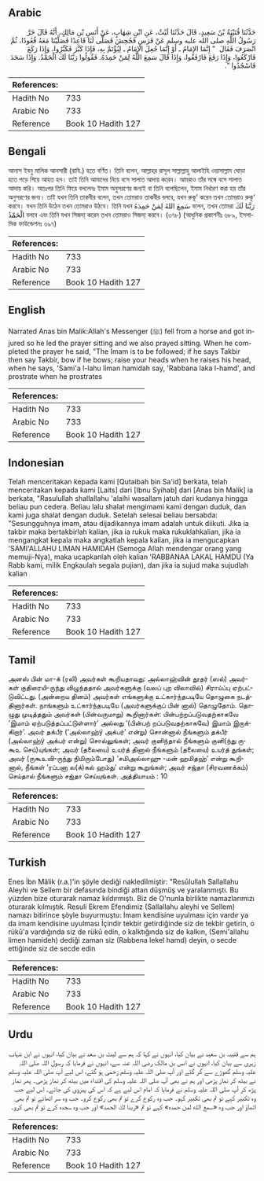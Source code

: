 ## Arabic


<div dir="rtl" lang="ar" style={{fontSize:'larger',backgroundColor:'#f8f9fa',padding:20}}>
حَدَّثَنَا قُتَيْبَةُ بْنُ سَعِيدٍ، قَالَ حَدَّثَنَا لَيْثٌ، عَنِ ابْنِ شِهَابٍ، عَنْ أَنَسِ بْنِ مَالِكٍ، أَنَّهُ قَالَ خَرَّ رَسُولُ اللَّهِ صلى الله عليه وسلم عَنْ فَرَسٍ فَجُحِشَ فَصَلَّى لَنَا قَاعِدًا فَصَلَّيْنَا مَعَهُ قُعُودًا، ثُمَّ انْصَرَفَ فَقَالَ ‏ "‏ إِنَّمَا الإِمَامُ ـ أَوْ إِنَّمَا جُعِلَ الإِمَامُ ـ لِيُؤْتَمَّ بِهِ، فَإِذَا كَبَّرَ فَكَبِّرُوا، وَإِذَا رَكَعَ فَارْكَعُوا، وَإِذَا رَفَعَ فَارْفَعُوا، وَإِذَا قَالَ سَمِعَ اللَّهُ لِمَنْ حَمِدَهُ‏.‏ فَقُولُوا رَبَّنَا لَكَ الْحَمْدُ‏.‏ وَإِذَا سَجَدَ فَاسْجُدُوا ‏"‏‏.‏
</div>
<div style={{backgroundColor:'#f8f9fa',padding:20, marginBottom: 10}}><table> <thead> <tr> <th>References:</th> <th></th> </tr> </thead> <tbody><tr><td>Hadith No</td><td>733</td></tr><tr><td>Arabic No</td><td>733</td></tr><tr><td>Reference</td><td>Book 10 Hadith 127</td></tr></tbody></table></div>

## Bengali


<div dir="ltr" lang="bn" style={{fontSize:'larger',backgroundColor:'#f8f9fa',padding:20}}>
আনাস ইবনু মালিক আনসারী (রাযি.) হতে বর্ণিত। তিনি বলেন, আল্লাহর রাসূল সাল্লাল্লাহু আলাইহি ওয়াসাল্লাম ঘোড়া হতে পড়ে গিয়ে আহত হন। তাই তিনি আমাদের নিয়ে বসে সালাত আদায় করেন। আমরাও তাঁর সঙ্গে বসে সালাত আদায় করি। অতঃপর তিনি ফিরে বললেনঃ ইমাম অনুসরণের জন্যই বা তিনি বলেছিলেন, ইমাম নির্ধারণ করা হয় তাঁর অনুসরণের জন্য। তাই যখন তিনি তাকবীর বলেন, তখন তোমরাও তাকবীর বলবে, যখন রুকূ‘ করেন তখন তোমরাও রুকূ‘ করবে। যখন তিনি উঠেন তখন তোমরাও উঠবে। তিনি যখন سَمِعَ اللهُ لِمَنْ حَمِدَهُ বলেন, তখন তোমরা رَبَّنَا لَكَ الْحَمْدُ বলবে এবং তিনি যখন সিজদা্ করেন তখন তোমরাও সিজদা্ করবে। (৩৭৮) (আধুনিক প্রকাশনীঃ ৬৮৯, ইসলামিক ফাউন্ডেশনঃ ৬৯৭)
</div>
<div style={{backgroundColor:'#f8f9fa',padding:20, marginBottom: 10}}><table> <thead> <tr> <th>References:</th> <th></th> </tr> </thead> <tbody><tr><td>Hadith No</td><td>733</td></tr><tr><td>Arabic No</td><td>733</td></tr><tr><td>Reference</td><td>Book 10 Hadith 127</td></tr></tbody></table></div>

## English


<div dir="ltr" lang="en" style={{fontSize:'larger',backgroundColor:'#f8f9fa',padding:20}}>
Narrated Anas bin Malik:Allah's Messenger (ﷺ) fell from a horse and got injured so he led the prayer sitting and we also prayed sitting. When he completed the prayer he said, "The Imam is to be followed; if he says Takbir then say Takbir, bow if he bows; raise your heads when he raises his head, when he says, 'Sami'a l-lahu liman hamidah say, 'Rabbana laka l-hamd', and prostrate when he prostrates
</div>
<div style={{backgroundColor:'#f8f9fa',padding:20, marginBottom: 10}}><table> <thead> <tr> <th>References:</th> <th></th> </tr> </thead> <tbody><tr><td>Hadith No</td><td>733</td></tr><tr><td>Arabic No</td><td>733</td></tr><tr><td>Reference</td><td>Book 10 Hadith 127</td></tr></tbody></table></div>

## Indonesian


<div dir="ltr" lang="id" style={{fontSize:'larger',backgroundColor:'#f8f9fa',padding:20}}>
Telah menceritakan kepada kami [Qutaibah bin Sa'id] berkata, telah menceritakan kepada kami [Laits] dari [Ibnu Syihab] dari [Anas bin Malik] ia berkata, "Rasulullah shallallahu 'alaihi wasallam jatuh dari kudanya hingga beliau pun cedera. Beliau lalu shalat mengimami kami dengan duduk, dan kami juga shalat dengan duduk. Setelah selesai beliau bersabda: "Sesungguhnya imam, atau dijadikannya imam adalah untuk diikuti. Jika ia takbir maka bertakbirlah kalian, jika ia rukuk maka rukuklahkalian, jika ia mengangkat kepala maka angkatlah kepala kalian, jika ia mengucapkan 'SAMI'ALLAHU LIMAN HAMIDAH (Semoga Allah mendengar orang yang memuji-Nya), maka ucapkanlah oleh kalian 'RABBANAA LAKAL HAMDU (Ya Rabb kami, milik Engkaulah segala pujian), dan jika ia sujud maka sujudlah kalian
</div>
<div style={{backgroundColor:'#f8f9fa',padding:20, marginBottom: 10}}><table> <thead> <tr> <th>References:</th> <th></th> </tr> </thead> <tbody><tr><td>Hadith No</td><td>733</td></tr><tr><td>Arabic No</td><td>733</td></tr><tr><td>Reference</td><td>Book 10 Hadith 127</td></tr></tbody></table></div>

## Tamil


<div dir="ltr" lang="ta" style={{fontSize:'larger',backgroundColor:'#f8f9fa',padding:20}}>
அனஸ் பின் மா-க் (ரலி) அவர்கள் கூறியதாவது: அல்லாஹ்வின் தூதர் (ஸல்) அவர்கள் குதிரையி-ருந்து விழுந்ததால் அவர்களுக்கு (வலப் புற விலாவில்) சிராய்ப்பு ஏற்பட்டுவிட்டது. (அன்றைய தினம்) அவர்கள் எங்களுக்கு உட்கார்ந்தபடியே தொழுகை நடத்தினார்கள். நாங்களும் உட்கார்ந்தபடியே (அவர்களுக்குப் பின் னால்) தொழுதோம். தொழுது முடித்ததும் அவர்கள் (பின்வருமாறு) கூறினார்கள்: பின்பற்றப்படுவதற்காகவே ‘இமாம் ஏற்படுத்தப்பட்டுள்ளார்’ அல்லது ‘(பின்பற் றப்படுவதற்காகவே) இமாம் இருக்கிறார்’. அவர் தக்பீர் (‘அல்லாஹ்ý அக்பர்’ என்று) சொன்னால் நீங்களும் தக்பீர் (அல்லாஹ்ý அக்பர் என்று) சொல்லுங்கள்; அவர் குனிந்தால் நீங்களும் குனி(ந்து ருகூஉ செய்)யுங்கள்; அவர் (தலையை) உயர்த் தினால் நீங்களும் (தலையை) உயர்த் துங்கள்; அவர் (ருகூஉவி-ருந்து நிமிரும்போது) ‘சமிஅல்லாஹு -மன் ஹமிதஹ்’ என்று கூறினால், நீங்கள் ‘ரப்பனா ல(க்)கல் ஹம்து’ என்று கூறுங்கள்; அவர் சஜ்தா (சிரவணக்கம்) செய்தால் நீங்களும் சஜ்தா செய்யுங்கள். அத்தியாயம் : 10
</div>
<div style={{backgroundColor:'#f8f9fa',padding:20, marginBottom: 10}}><table> <thead> <tr> <th>References:</th> <th></th> </tr> </thead> <tbody><tr><td>Hadith No</td><td>733</td></tr><tr><td>Arabic No</td><td>733</td></tr><tr><td>Reference</td><td>Book 10 Hadith 127</td></tr></tbody></table></div>

## Turkish


<div dir="ltr" lang="tr" style={{fontSize:'larger',backgroundColor:'#f8f9fa',padding:20}}>
Enes İbn Mâlik (r.a.)'in şöyle dediği nakledilmiştir: "Resûlullah Sallallahu Aleyhi ve Sellem bir defasında bindiği attan düşmüş ve yaralanmıştı. Bu yüzden bize oturarak namaz kıldırmıştı. Biz de O'nunla birlikte namazlarımızı oturarak kılmıştık. Resuli Ekrem Efendimiz (Sallallahu aleyhi ve Sellem) namazı bitirince şöyle buyurmuştu: İmam kendisine uyulması için vardır ya da imam kendisine uyulması İçindir tekbir getirdiğinde siz de tekbir getirin, o rükû'a vardığında siz de rükû edin, o kalktığında siz de kalkın, (Semi'allahu limen hamideh) dediği zaman siz (Rabbena lekel hamd) deyin, o secde ettiğinde siz de secde edin
</div>
<div style={{backgroundColor:'#f8f9fa',padding:20, marginBottom: 10}}><table> <thead> <tr> <th>References:</th> <th></th> </tr> </thead> <tbody><tr><td>Hadith No</td><td>733</td></tr><tr><td>Arabic No</td><td>733</td></tr><tr><td>Reference</td><td>Book 10 Hadith 127</td></tr></tbody></table></div>

## Urdu


<div dir="rtl" lang="ur" style={{fontSize:'larger',backgroundColor:'#f8f9fa',padding:20}}>
ہم سے قتیبہ بن سعید نے بیان کیا، انہوں نے کہا کہ ہم سے لیث بن سعد نے بیان کیا، انہوں نے ابن شہاب زہری سے بیان کیا، انہوں نے انس بن مالک رضی اللہ عنہ سے، انہوں نے فرمایا کہ رسول اللہ صلی اللہ علیہ وسلم گھوڑے سے گر گئے اور آپ صلی اللہ علیہ وسلم زخمی ہو گئے، اس لیے آپ صلی اللہ علیہ وسلم نے بیٹھ کر نماز پڑھی اور ہم نے بھی آپ صلی اللہ علیہ وسلم کی اقتداء میں بیٹھ کر نماز پڑھی۔ پھر نماز پڑھ کر آپ صلی اللہ علیہ وسلم نے فرمایا کہ امام اس لیے ہے کہ اس کی پیروی کی جائے۔ اس لیے جب وہ تکبیر کہے تو تم بھی تکبیر کہو۔ جب وہ رکوع کرے تو تم بھی رکوع کرو۔ جب وہ سر اٹھائے تو تم بھی اٹھاؤ اور جب وہ «سمع الله لمن حمده‏» کہے تو تم «ربنا لك الحمد» اور جب وہ سجدہ کرے تو تم بھی کرو۔
</div>
<div style={{backgroundColor:'#f8f9fa',padding:20, marginBottom: 10}}><table> <thead> <tr> <th>References:</th> <th></th> </tr> </thead> <tbody><tr><td>Hadith No</td><td>733</td></tr><tr><td>Arabic No</td><td>733</td></tr><tr><td>Reference</td><td>Book 10 Hadith 127</td></tr></tbody></table></div>